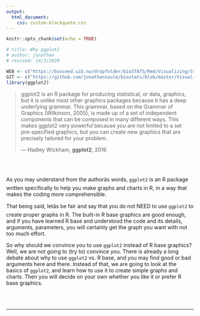 ```yaml
---
output:
  html_document:
    css: custom-blockquote.css
--- 
```


```r
knitr::opts_chunk$set(echo = TRUE)

# title: Why ggplot2
# author: jonathan
# revised: 14/3/2020 

WEB <- c("https://bioceed.uib.no/dropfolder/bioSTATS/Rmd/Visualizing/Starting/why-ggplot2.html")
GIT <- c("https://github.com/jonathansoule/biostats/blob/master/Visualizing/Starting/why-ggplot2.Rmd")
library(ggplot2)
```

>ggplot2 is an R package for producing statistical, or data, graphics, but it is unlike most other graphics packages because it has a deep underlying grammar. This grammar, based on the Grammar of Graphics (Wilkinson, 2005), is made up of a set of independent components that can be composed in many different ways. This makes ggplot2 very powerful because you are not limited to a set pre-specified graphics, but you can create new graphics that are precisely tailored for your problem.
>
> --- Hadley Wickham, **ggplot2**, 2016

<br/><br/>

As you may understand from the authorâs words, `ggplot2` is an R package written specifically to help you make graphs and charts in R, in a way that makes the coding more comprehensible. 

That being said, letâs be fair and say that you do not NEED to use `ggplot2` to create proper graphs in R. The built-in R base graphics are good enough, and if you have learned R base and understood the code and its details, arguments, parameters, you will certainly get the graph you want with not too much effort.

So why should we convince you to use `ggplot2` instead of R base graphics? Well, we are not going to (try to) convince you. There is already a long debate about why to use `ggplot2` vs. R base, and you may find good or bad arguments here and there. Instead of that, we are going to look at the basics of `ggplot2`, and learn how to use it to create simple graphs and charts. Then you will decide on your own whether you like it or prefer R base graphics.


<br/><br/>

***
<!-- UNCOMMENT TO ACTIVATE
Get the Rmarkdown file corresponding to this page on [GitHub](`r GIT`){target="_blank"}.
-->
